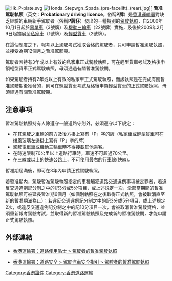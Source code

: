 {{noteTA
|1=准
}}
[[File:Hk_P-plate.svg|thumb]]
[[File:Honda_Stepwgn_Spada_(pre-facelift)_(rear).jpg|thumb]]]]
'''暫准駕駛執照'''（英文：'''Probationary driving licence'''，俗稱'''P牌'''）是[[香港運輸署|香港運輸署]]對缺乏經驗的車輛新手駕駛者（俗稱'''P牌仔'''）發出的一種特別的[[香港駕駛執照|駕駛執照]]，自2000年10月1日起於[[電單車|電單車]]（3號牌）及[[機動三輪車|機動三輪車]]（22號牌）實施，及後於2009年2月9日起擴展至[[私家車|私家車]]（1號牌）及[[輕型貨車|輕型貨車]]（2號牌）。

在這個制度之下，報考以上駕駛考試獲取合格的駕駛者，只可申請暫准駕駛執照，並接受為期12個月之暫准駕駛期。

駕駛者若持有3年或以上有效的私家車正式駕駛執照，可在輕型貨車考試及格後申領輕型貨車正式駕駛執照，毋須通過有關暫准駕駛期。

如果駕駛者持有2年或以上有效的私家車正式駕駛執照，而該執照是在完成有關暫准駕駛期後獲發的，則可在輕型貨車考試及格後申領輕型貨車的正式駕駛執照，毋須經過有關暫准駕駛期。

== 注意事項 ==
暫准駕駛執照持有人除遵守一般道路守則外，必須遵守以下規定：
*在其駕駛之車輛的前方及後方掛上寫有「P」字的牌（私家車或輕型貨車可在擋風玻璃左邊掛上寫有「P」字的牌）
*駕駛電單車或機動三輪車時不得接載其他乘客。
*在時速限制70公里以上道路行車時，車速不可超過70公里。
*在三線或以上的[[快速公路|快速公路]]上，不可使用最右的行車線(快線)。
暫准期屆滿後，即可在3年內申請正式駕駛執照。

若暫准期內，駕駛暫准駕駛執照指定的車種觸犯道路交通違例事項被定罪者，若違反[[交通違例記分制|交通違例記分制]]之中的記3分或5分項目，或上述規定一次，全部當期間的暫准駕駛執照可被延長暫准期6個月（如個別執照在之後取得正式執照，會被取消直至新的暫准期滿為止）；若違反交通違例記分制之中的記3分或5分項目，或上述規定2次，或違反交通違例記分制之中的記10分項目一次，會被取消暫准駕駛資格，並須重新報考駕駛考試，並取得新的暫准駕駛執照及完成新的暫准駕駛期，才能申請正式駕駛執照。

== 外部連結 ==
*[https://web.archive.org/web/20170109114455/http://www.td.gov.hk/tc/public_services/licences_and_permits/vehicle_and_driving_licences/how_to_apply_for_a_driving_licence/appendix_b/index.html 香港運輸署：道路使用貼士 > 駕駛者的暫准駕駛執照]

*[https://www.td.gov.hk/tc/road_safety/safe_motoring_guides/probationary_driving_licence_for_motorists/index.html 香港運輸署：道路安全 > 駕駛汽車安全指引 > 駕駛者的暫准駕駛執照] {{Wayback|url=https://www.td.gov.hk/tc/road_safety/safe_motoring_guides/probationary_driving_licence_for_motorists/index.html |date=20190501173040 }}


[[Category:香港證件|Category:香港證件]]
[[Category:香港道路運輸|Category:香港道路運輸]]